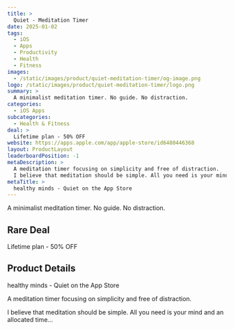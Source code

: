```yaml
---
title: >
  Quiet - Meditation Timer
date: 2025-01-02
tags:
  - iOS
  - Apps
  - Productivity
  - Health
  - Fitness
images:
  - /static/images/product/quiet-meditation-timer/og-image.png
logo: /static/images/product/quiet-meditation-timer/logo.png
summary: >
  A minimalist meditation timer. No guide. No distraction.
categories:
  - iOS Apps
subcategories:
  - Health & Fitness
deal: >
  Lifetime plan - 50% OFF
website: https://apps.apple.com/app/apple-store/id6480446368
layout: ProductLayout
leaderboardPosition: -1
metaDescription: >
  A meditation timer focusing on simplicity and free of distraction.
  I believe that meditation should be simple. All you need is your mind and an allocated time…
metaTitle: >
  ‎healthy minds - Quiet on the App Store
---
```

A minimalist meditation timer. No guide. No distraction.

## Rare Deal

Lifetime plan - 50% OFF

## Product Details

‎healthy minds - Quiet on the App Store

A meditation timer focusing on simplicity and free of distraction.

I believe that meditation should be simple. All you need is your mind and an allocated time…

